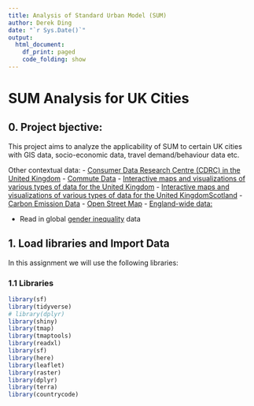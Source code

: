 ```yaml
---
title: Analysis of Standard Urban Model (SUM)
author: Derek Ding 
date: "`r Sys.Date()`" 
output:
  html_document:
    df_print: paged
    code_folding: show
---
```


# SUM Analysis for UK Cities

## 0. Project bjective:
This project aims to analyze the applicability of SUM to certain UK cities with GIS
data, socio-economic data, travel demand/behaviour data etc.

Other contextual data: 
- [Consumer Data Research Centre (CDRC) in the United Kingdom](maps.cdrc.ac.uk/)
- [Commute Data](www.commute.datashine.org.uk/)
- [Interactive maps and visualizations of various types of data for the United Kingdom](www.datashine.org.uk/) 
- [Interactive maps and visualizations of various types of data for the United KingdomScotland](www.scotland.datashine.org.uk)
- [Carbon Emission Data](www.carbon.place)
- [Open Street Map](www.openstreetmap.org) 
- [England-wide data: ](https://www.centreforcities.org/data/)

- Read in global [gender inequality](https://hdr.undp.org/data-center/documentation-and-downloads) data

## 1. Load libraries and Import Data

In this assignment we will use the following libraries:

### 1.1 Libraries
```r
library(sf)
library(tidyverse)
# library(dplyr)
library(shiny)
library(tmap)
library(tmaptools)
library(readxl)
library(sf)
library(here)
library(leaflet)
library(raster)
library(dplyr)
library(terra)
library(countrycode)
```